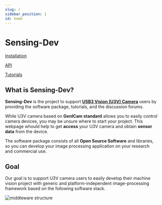 ```yaml
---
slug: /
sidebar_position: 1
id: home
---
```

# Sensing-Dev


<div class="jsx-section highlight">
<div class="board">

<a class="card on-board" href="/startup-guide/software-stack">Installation</a>

<a class="card on-board" href="/reference/software-reference">API</a>

<a class="card on-board" href="/tutorials/intro">Tutorials</a>

</div></div>

## What is Sensing-Dev?

**Sensing-Dev** is the project to support [**USB3 Vision (U3V) Camera**](https://www.automate.org/a3-content/usb3-vision-standard) users by providing the software package, tutorials, and the discussion forums.

While U3V camera based on **GenICam standard** allows you to easily control camera devices, 
you may be unsure where to start your project. 
This webpage whould help to get **access** your U3V camera and obtain **sensor data** from the device.

The software package consists of all **Open Source Software** and libraries, 
so you can develop your image processing application on your research and commercial use.

## Goal

Our goal is to support U3V camera users to easily develop their machine vision project with generic and platform-independent image-processing framework based on the following software stack.

![middleware structure](./img/middleware-structure.png)
